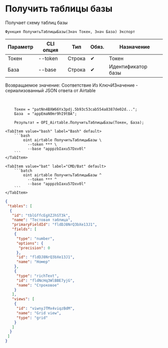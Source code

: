 ﻿---
sidebar_position: 2
description: Получить таблицы базы и другие функции для работы с Airtable в Открытом пакете интеграций - бесплатной open-source библиотеке интеграций для 1С:Предприятие 8, OneScript и CLI
keywords: [1C, 1С, 1С:Предприятие, 1С:Предприятие 8.3, API, Интеграция, Сервисы, Обмен, OneScript, CLI, Airtable]
---


# Получить таблицы базы
 Получает схему таблиц базы



`Функция ПолучитьТаблицыБазы(Знач Токен, Знач База) Экспорт`

  | Параметр | CLI опция | Тип | Обяз. | Назначение |
  |-|-|-|-|-|
  | Токен | --token | Строка | &#x2714; | Токен |
  | База | --base | Строка | &#x2714; | Идентификатор базы |

  
  Возвращаемое значение:   Соответствие Из КлючИЗначение - сериализованный JSON ответа от Airtable

<br/>




```bsl title="Пример использования для 1С:Предприятие/OneScript"
    Токен = "patNn4BXW66Yx3pdj.5b93c53cab554a8387de02d...";
    База  = "appEmaN0mr9hI9tBA";

    Результат = OPI_Airtable.ПолучитьТаблицыБазы(Токен, База);
```
    

 <Tabs>
  
    <TabItem value="bash" label="Bash" default>
        ```bash
            oint airtable ПолучитьТаблицыБазы \
              --token *** \
              --base "apppzbIaxu57Dxv0l"
        ```
    </TabItem>
  
    <TabItem value="bat" label="CMD/Bat" default>
        ```batch
            oint airtable ПолучитьТаблицыБазы ^
              --token *** ^
              --base "apppzbIaxu57Dxv0l"
        ```
    </TabItem>
</Tabs>


```json title="Результат"
{
 "tables": [
  {
   "id": "tblGffcEgXZJhST3k",
   "name": "Тестовая таблица",
   "primaryFieldId": "fldDJ8NrQ3bXe13J1",
   "fields": [
    {
     "type": "number",
     "options": {
      "precision": 0
     },
     "id": "fldDJ8NrQ3bXe13J1",
     "name": "Номер"
    },
    {
     "type": "richText",
     "id": "fldNcHq3WlBBE7yjG",
     "name": "Строковое"
    }
   ],
   "views": [
    {
     "id": "viwnyJTMx4viqzBdM",
     "name": "Grid view",
     "type": "grid"
    }
   ]
  }
 ]
}
```
